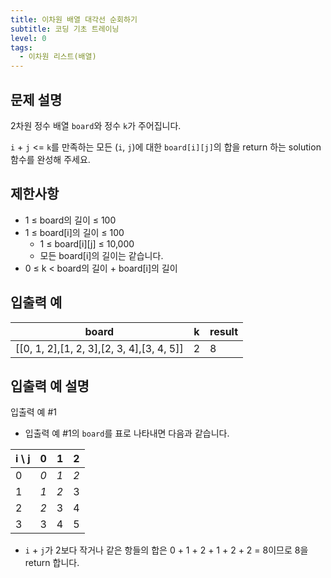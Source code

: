 ```yaml
---
title: 이차원 배열 대각선 순회하기
subtitle: 코딩 기초 트레이닝
level: 0
tags:
  - 이차원 리스트(배열)
---
```


## 문제 설명

2차원 정수 배열 `board`와 정수 `k`가 주어집니다.

`i` + `j` \<= `k`를 만족하는 모든 (`i`, `j`)에 대한 `board[i][j]`의 합을 return 하는 solution 함수를 완성해 주세요.

## 제한사항

- 1 ≤ board의 길이 ≤ 100
- 1 ≤ board\[i\]의 길이 ≤ 100
  - 1 ≤ board\[i\]\[j\] ≤ 10,000
  - 모든 board\[i\]의 길이는 같습니다.
- 0 ≤ k < board의 길이 + board\[i\]의 길이

## 입출력 예

| board                                               | k   | result |
| --------------------------------------------------- | --- | ------ |
| \[\[0, 1, 2\],\[1, 2, 3\],\[2, 3, 4\],\[3, 4, 5\]\] | 2   | 8      |

## 입출력 예 설명

입출력 예 #1

- 입출력 예 #1의 `board`를 표로 나타내면 다음과 같습니다.

| i \\ j | 0   | 1   | 2   |
| ------ | --- | --- | --- |
| 0      | _0_ | _1_ | _2_ |
| 1      | _1_ | _2_ | 3   |
| 2      | _2_ | 3   | 4   |
| 3      | 3   | 4   | 5   |

- `i` + `j`가 2보다 작거나 같은 항들의 합은 0 + 1 + 2 + 1 + 2 + 2 = 8이므로 8을 return 합니다.
